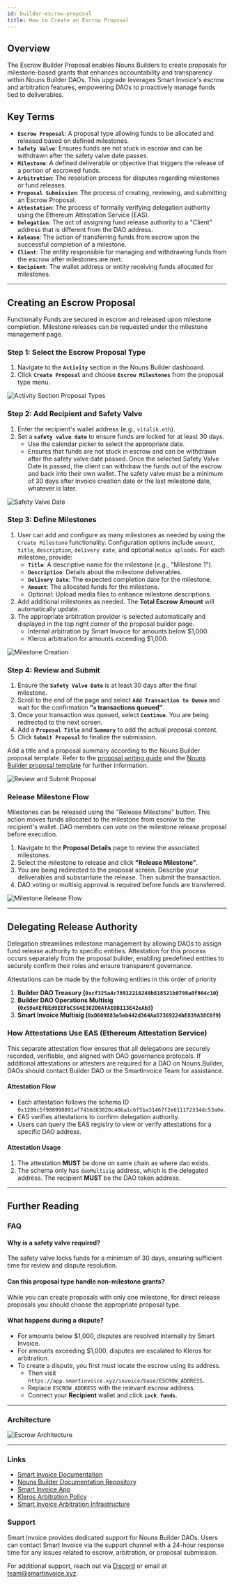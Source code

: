 ```yaml
---
id: builder-escrow-proposal
title: How to Create an Escrow Proposal
---
```


## Overview

The Escrow Builder Proposal enables Nouns Builders to create proposals for milestone-based grants that enhances accountability and transparency within Nouns Builder DAOs. This upgrade leverages Smart Invoice's escrow and arbitration features, empowering DAOs to proactively manage funds tied to deliverables.

## Key Terms

- **`Escrow Proposal`**: A proposal type allowing funds to be allocated and released based on defined milestones.
- **`Safety Valve`**: Ensures funds are not stuck in escrow and can be withdrawn after the safety valve date passes.
- **`Milestone`**: A defined deliverable or objective that triggers the release of a portion of escrowed funds.
- **`Arbitration`**: The resolution process for disputes regarding milestones or fund releases.
- **`Proposal Submission`**: The process of creating, reviewing, and submitting an Escrow Proposal.
- **`Attestation`**: The process of formally verifying delegation authority using the Ethereum Attestation Service (EAS).
- **`Delegation`**: The act of assigning fund release authority to a "Client" address that is different from the DAO address.
- **`Release`**: The action of transferring funds from escrow upon the successful completion of a milestone.
- **`Client`**: The entity responsible for managing and withdrawing funds from the escrow after milestones are met.
- **`Recipient`**: The wallet address or entity receiving funds allocated for milestones.

---

## Creating an Escrow Proposal

Functionally Funds are secured in escrow and released upon milestone completion. Milestone releases can be requested under the milestone management page.

### Step 1: Select the Escrow Proposal Type

1. Navigate to the **`Activity`** section in the Nouns Builder dashboard.
2. Click **`Create Proposal`** and choose **`Escrow Milestones`** from the proposal type menu.

![Activity Section Proposal Types](../../../assets/images/escrow_milestones.png)

### Step 2: Add Recipient and Safety Valve

1. Enter the recipient's wallet address (e.g., `vitalik.eth`).
2. Set a **`safety valve date`** to ensure funds are locked for at least 30 days.
   - Use the calendar picker to select the appropriate date.
   - Ensures that funds are not stuck in escrow and can be withdrawn after the safety valve date passed. Once the selected Safety Valve Date is passed, the client can withdraw the funds out of the escrow and back into their own wallet. The safety valve must be a minimum of 30 days after invoice creation date or the last milestone date, whatever is later.

![Safety Valve Date](../../../assets/images/safety_valve.png)

### Step 3: Define Milestones

1. User can add and configure as many milestones as needed by using the `Create Milestone` functionality. Configuration options include `amount`, `title`, `description`, `delivery date`, and optional `media uploads`. For each milestone, provide:
   - **`Title`**: A descriptive name for the milestone (e.g., "Milestone 1").
   - **`Description`**: Details about the milestone deliverables.
   - **`Delivery Date`**: The expected completion date for the milestone.
   - **`Amount`**: The allocated funds for the milestone.
   - Optional: Upload media files to enhance milestone descriptions.
2. Add additional milestones as needed. The **Total Escrow Amount** will automatically update.
3. The appropriate arbitration provider is selected automatically and displayed in the top right corner of the proposal builder page.
   - Internal arbitration by Smart Invoice for amounts below $1,000.
   - Kleros arbitration for amounts exceeding $1,000.

![Milestone Creation](../../../assets/images/milestone_creation.gif)

### Step 4: Review and Submit

1. Ensure the **`Safety Valve Date`** is at least 30 days after the final milestone.
2. Scroll to the end of the page and select **`Add Transaction to Queue`** and wait for the confirmation **"`n` transactions queued"**.
3. Once your transaction was queued, select **`Continue`**. You are being redirected to the next screen.
4. Add a **`Proposal Title`** and **`Summary`** to add the actual proposal content.
3. Click **`Submit Proposal`** to finalize the submission.

Add a title and a proposal summary according to the Nouns Builder proposal template. Refer to the [proposal writing guide](https://paragraph.xyz/@nounishprof/howtoprop) and the [Nouns Builder proposal template](https://hackmd.io/@profwerder/builderdaotemplate) for further information.

![Review and Submit Proposal](../../../assets/images/review_submit.png)

### Release Milestone Flow

Milestones can be released using the "Release Milestone" button. This action moves funds allocated to the milestone from escrow to the recipient's wallet. DAO members can vote on the milestone release proposal before execution.

1. Navigate to the **Proposal Details** page to review the associated milestones.
2. Select the milestone to release and click **"Release Milestone"**.
3. You are being redirected to the proposal screen. Describe your deliverables and substantiate the release. Then submit the transaction.
3. DAO voting or multisig approval is required before funds are transferred.

![Milestone Release Flow](../../../assets/images/release_milestone.gif)

---

## Delegating Release Authority

Delegation streamlines milestone management by allowing DAOs to assign fund release authority to specific entities. Attestation for this process occurs separately from the proposal builder, enabling predefined entities to securely confirm their roles and ensure transparent governance.

Attestations can be made by the following entities in this order of priority

1. **Builder DAO Treasury (`0xcf325a4c78912216249b818521b0798a0f904c10`)**
2. **Builder DAO Operations Multisig (`0x58eAEfBEd9EEFbC564E302D0AfAE0B113E42eAb3`)**
3. **Smart Invoice Multisig (`0xD609883e5eb442d364Aa57369224bE839A38C6f9`)**

### How Attestations Use EAS (Ethereum Attestation Service)

This separate attestation flow ensures that all delegations are securely recorded, verifiable, and aligned with DAO governance protocols. If additional attestations or attesters are required for a DAO on Nouns.Builder, DAOs should contact Builder DAO or the SmartInvoice Team for assistance.

#### Attestation Flow
- Each attestation follows the schema ID `0x1289c5f988998891af7416d83820c40ba1c6f5ba31467f2e611172334dc53a0e`.
- EAS verifies attestations to confirm delegation authority.
- Users can query the EAS registry to view or verify attestations for a specific DAO address.

#### Attestation Usage
1. The attestation **MUST** be done on same chain as where dao exists.
2. The schema only has `daoMultisig` address, which is the delegated address. The recipient **MUST** be the DAO token address.

---
## Further Reading

### FAQ

#### Why is a safety valve required?

The safety valve locks funds for a minimum of 30 days, ensuring sufficient time for review and dispute resolution.

#### Can this proposal type handle non-milestone grants?

While you can create proposals with only one milestone, for direct release proposals you should choose the appropriate proposal type.

#### What happens during a dispute?

- For amounts below $1,000, disputes are resolved internally by Smart Invoice.
- For amounts exceeding $1,000, disputes are escalated to Kleros for arbitration.
- To create a dispute, you first must locate the escrow using its address.
    - Then visit `https://app.smartinvoice.xyz/invoice/base/ESCROW_ADDRESS`.
    - Replace `ESCROW_ADDRESS` with the relevant escrow address.
    - Connect your **Recipient** wallet and click **`Lock funds`**.

---

### Architecture

![Escrow Architecture](../../../assets/images/escrow_architecture.png)

---

### Links

- [Smart Invoice Documentation](https://www.smartinvoice.xyz/)
- [Nouns Builder Documentation Repository](https://github.com/SmartInvoiceXYZ/nouns-builder-docs)
- [Smart Invoice App](https://app.smartinvoice.xyz/)
- [Kleros Arbitration Policy](https://docs.smartinvoice.xyz/arbitration/kleros-arbitration)
- [Smart Invoice Arbitration Infrastructure](https://docs.smartinvoice.xyz/arbitration/arbitration-infra)

### Support

Smart Invoice provides dedicated support for Nouns Builder DAOs. Users can contact Smart Invoice via the support channel with a 24-hour response time for any issues related to escrow, arbitration, or proposal submission.

For additional support, reach out via [Discord](https://discord.gg/eDb4frFuym) or email at [team@smartinvoice.xyz](mailto:team@smartinvoice.xyz).
